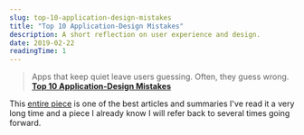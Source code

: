 ```yaml
---
slug: top-10-application-design-mistakes
title: "Top 10 Application-Design Mistakes"
description: A short reflection on user experience and design.
date: 2019-02-22
readingTime: 1
---
```


>Apps that keep quiet leave users guessing. Often, they guess wrong.
**<a href="https://www.nngroup.com/articles/top-10-application-design-mistakes/">Top 10 Application-Design Mistakes</a>**

This <a href="https://www.nngroup.com/articles/top-10-application-design-mistakes/">entire piece</a> is one of the best articles and summaries I've read it a very long time and a piece I already know I will refer back to several times going forward.